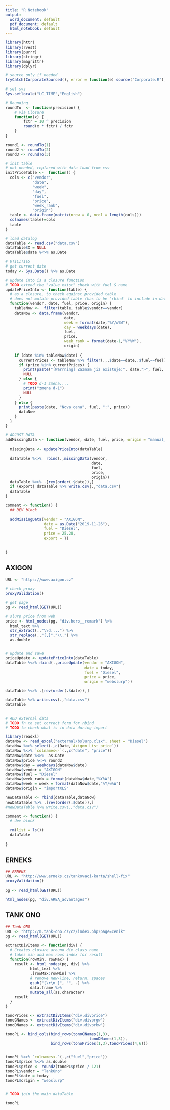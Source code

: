```yaml
---
title: "R Notebook"
output:
  word_document: default
  pdf_document: default
  html_notebook: default
---
```


```r
library(httr)
library(rvest)
library(purrr)
library(stringr)
library(magrittr)
library(dplyr)

# source only if needed
tryCatch(CorporateSourced(), error = function(e) source("Corporate.R"))

```

```r
# set sys
Sys.setlocale("LC_TIME","English")

# Rounding
roundTo  <- function(precision) {
    # via Closure
    function(x) {
        fctr = 10 ^ precision
        round(x * fctr) / fctr
    }
}

round1 <- roundTo(1)
round2 <- roundTo(2)
round3 <- roundTo(3)

# init table
# not needed, replaced with data load from csv
initPriceTable <-  function() {
  cols <- c("vendor",
            "date",
            "week",
            "day",
            "fuel",
            "price",
            "week_rank",
            "origin")
  table <- data.frame(matrix(nrow = 0, ncol = length(cols)))
  colnames(table)=cols
  table
}

# load datalog
dataTable <- read.csv("data.csv")
dataTable$X = NULL
dataTable$date %<>% as.Date

# UTILITIES
# get current date
today <- Sys.Date() %>% as.Date

# update into is a closure function
# TODO extend the "value exist" check with fuel & name
updatePriceInto <- function(table) {
  # as a closure, to check against provided table
  # does not mutate provided table (has to be 'rbind' to include in data)
  function(vendor, date, fuel, price, origin) {
    tableNow <-  filter(table, table$vendor==vendor)
    dataNow <- data.frame(vendor,
                          date,
                          week = format(date,"%Y/w%W"),
                          day = weekdays(date),
                          fuel,
                          price,
                          week_rank = format(date-1,"%Y%W"),
                          origin)
    
    if (date %in% tableNow$date) { 
      currentPrices <- tableNow %>% filter(.,.$date==date,.$fuel==fuel) %>% .$price
      if (price %in% currentPrices) {
        print(paste("[Warrning] Zaznam jiz existuje:", date,">", fuel, ":", price, "/", origin, "/"))
        NULL
      } else {
        # TODO d-1 zmena....
        print("zmena d-1")
        NULL
      }
    } else {
      print(paste(date, "Nova cena", fuel, ":", price))
      dataNow
    } 
  } 
}

# ADJUST DATA
addMissingData <- function(vendor, date, fuel, price, origin = "manual_input", export = F) {
  
  missingData <- updatePriceInto(dataTable)
  
  dataTable %<>%  rbind(.,missingData(vendor,
                                      date,
                                      fuel,
                                      price,
                                      origin))
  dataTable %<>% .[rev(order(.$date)),]
  if (export) dataTable %>% write.csv(.,"data.csv")
  dataTable
}

comment <- function() {
  ## DEV block
  
  addMissingData(vendor = "AXIGON",
                 date = as.Date("2019-11-26"),
                 fuel = "Diesel",
                 price = 25.28,
                 export = T)
  
  
}
```

## AXIGON
```r
URL <- "https://www.axigon.cz"

# check proxy
proxyValidation()

# get page
pg <- read_html(GET(URL))
```

```r
# slurp price from web
price <- html_nodes(pg, "div.hero__remark") %>%
  html_text %>%
  str_extract(.,"\\d....") %>%
  str_replace(.,"[,]","\\.") %>% 
  as.double


# update and save
priceUpdate <- updatePriceInto(dataTable)
dataTable %<>% rbind(.,priceUpdate(vendor = "AXIGON",
                                   date = today,
                                   fuel = "Diesel",
                                   price = price,
                                   origin = "webslurp"))

dataTable %<>% .[rev(order(.$date)),]

dataTable %>% write.csv(.,"data.csv")
dataTable



```

```r
# ADD external data
# TODO fn to set correct form for rbind
# TODO to check what is in data during import

library(readxl)
dataNow <- read_excel("external/bslurp.xlsx", sheet = "Diesel")
dataNow %<>% select(.,c(Date,`Axigon List price`))
dataNow %<>% `colnames<-`(.,c("date", "price"))
dataNow$date %<>%  as.Date
dataNow$price %<>% round2
dataNow$day = weekdays(dataNow$date)
dataNow$vendor = "AXIGON"
dataNow$fuel = "Diesel"
dataNow$week_rank = format(dataNow$date,"%Y%W")
dataNow$week = week = format(dataNow$date,"%Y/w%W")
dataNow$origin = "importXLS"

newDataTable <- rbind(dataTable,dataNow)
newDataTable %>% .[rev(order(.$date)),]
#newDataTable %>% write.csv(.,"data.csv")
```


```r
comment <- function() {
  # dev block
  
  rm(list = ls())
  dataTable
  
}
```

## ERNEKS
```r
## ERNEKS
URL <- "http://www.erneks.cz/tankovaci-karta/shell-fix"
proxyValidation()

pg <- read_html(GET(URL))
```

```r
html_nodes(pg, "div.AREA_advantages")
```

## TANK ONO
```r
## Tank ONO
URL <- "http://m.tank-ono.cz/cz/index.php?page=cenik"
pg <- read_html(GET(URL))

```

```r
extractDivItems <- function(div) {
  # Creates closure around div class name
  # takes min and max rows index for result
  function(rowMin, rowMax) {
    result <- html_nodes(pg, div) %>%
           html_text %>%
           .[rowMax:rowMin] %>%
           # remove new-line, return, spaces
           gsub("[\r\n ]", "", .) %>% 
           data.frame %>%
           mutate_all(as.character)
    result
  }
}

tonoPrices <- extractDivItems("div.divprice")
tonoGNames <- extractDivItems("div.divprgw")
tonoDNames <- extractDivItems("div.divprbw")

tonoPL <- bind_cols(bind_rows(tonoGNames(1,3),
                                     tonoDNames(1,3)),
                    bind_rows(tonoPrices(1,3),tonoPrices(4,6)))


tonoPL %<>% `colnames<-`(.,c("fuel","price"))
tonoPL$price %<>% as.double
tonoPL$price <- round2(tonoPL$price / 121)
tonoPL$vendor = "TankOno"
tonoPL$date = today
tonoPL$origin = "webslurp"


# TODO join the main dataTable

tonoPL

```



